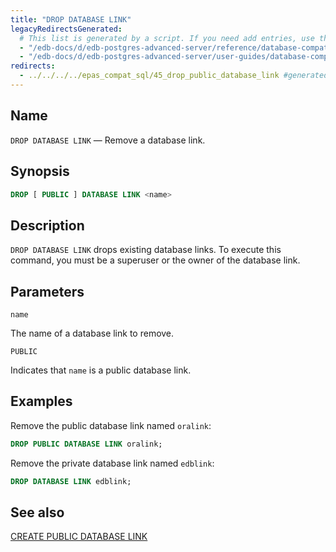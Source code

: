 ```yaml
---
title: "DROP DATABASE LINK"
legacyRedirectsGenerated:
  # This list is generated by a script. If you need add entries, use the `legacyRedirects` key.
  - "/edb-docs/d/edb-postgres-advanced-server/reference/database-compatibility-for-oracle-developers-reference-guide/9.6/Database_Compatibility_for_Oracle_Developers_Reference_Guide.1.059.html"
  - "/edb-docs/d/edb-postgres-advanced-server/user-guides/database-compatibility-for-oracle-developers-guide/9.5/Database_Compatibility_for_Oracle_Developers_Guide.1.087.html"
redirects:
  - ../../../../epas_compat_sql/45_drop_public_database_link #generated for docs/epas/reorg-role-use-case-mode
---
```


<div id="drop_public_database_link" class="registered_link"></div>

## Name

`DROP DATABASE LINK` &mdash; Remove a database link.

## Synopsis

```sql
DROP [ PUBLIC ] DATABASE LINK <name>
```

## Description

`DROP DATABASE LINK` drops existing database links. To execute this command, you must be a superuser or the owner of the database link.

## Parameters

`name`

 The name of a database link to remove.

`PUBLIC`

 Indicates that `name` is a public database link.

## Examples

Remove the public database link named `oralink`:

```sql
DROP PUBLIC DATABASE LINK oralink;
```

Remove the private database link named `edblink`:

```sql
DROP DATABASE LINK edblink;
```

## See also

[CREATE PUBLIC DATABASE LINK](21_create_public_database_link)
